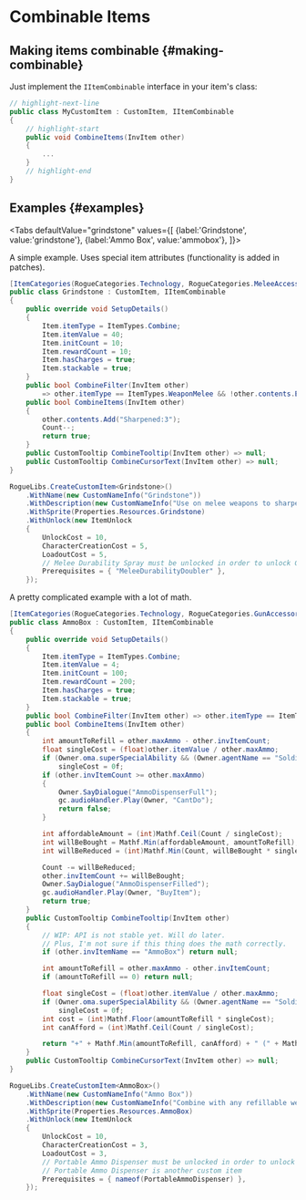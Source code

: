 # Combinable Items


## Making items combinable {#making-combinable}

Just implement the `IItemCombinable` interface in your item's class:

```csharp
// highlight-next-line
public class MyCustomItem : CustomItem, IItemCombinable
{
    // highlight-start
    public void CombineItems(InvItem other)
    {
        ...
    }
    // highlight-end
}
```

## Examples {#examples}

<Tabs
    defaultValue="grindstone"
    values={[
        {label:'Grindstone', value:'grindstone'},
        {label:'Ammo Box', value:'ammobox'},
    ]}>
<TabItem value="grindstone">

A simple example. Uses special item attributes (functionality is added in patches).

```csharp title="Grindstone.cs"
[ItemCategories(RogueCategories.Technology, RogueCategories.MeleeAccessory, RogueCategories.Melee)]
public class Grindstone : CustomItem, IItemCombinable
{
    public override void SetupDetails()
    {
        Item.itemType = ItemTypes.Combine;
		Item.itemValue = 40;
		Item.initCount = 10;
		Item.rewardCount = 10;
		Item.hasCharges = true;
		Item.stackable = true;
    }
    public bool CombineFilter(InvItem other)
        => other.itemType == ItemTypes.WeaponMelee && !other.contents.Exists(c => c.StartsWith("Sharpened:"));
    public bool CombineItems(InvItem other)
    {
        other.contents.Add("Sharpened:3");
        Count--;
        return true;
    }
    public CustomTooltip CombineTooltip(InvItem other) => null;
    public CustomTooltip CombineCursorText(InvItem other) => null;
}
```

```csharp
RogueLibs.CreateCustomItem<Grindstone>()
    .WithName(new CustomNameInfo("Grindstone"))
    .WithDescription(new CustomNameInfo("Use on melee weapons to sharpen them. Sharpened weapons will ignore all damage-reducing effects."))
    .WithSprite(Properties.Resources.Grindstone)
    .WithUnlock(new ItemUnlock
    {
        UnlockCost = 10,
        CharacterCreationCost = 5,
        LoadoutCost = 5,
        // Melee Durability Spray must be unlocked in order to unlock Grindstone
        Prerequisites = { "MeleeDurabilityDoubler" },
    });
```

</TabItem>
<TabItem value="ammobox">

A pretty complicated example with a lot of math.

```csharp title="AmmoBox.cs"
[ItemCategories(RogueCategories.Technology, RogueCategories.GunAccessory, RogueCategories.Guns)]
public class AmmoBox : CustomItem, IItemCombinable
{
    public override void SetupDetails()
    {
        Item.itemType = ItemTypes.Combine;
		Item.itemValue = 4;
		Item.initCount = 100;
		Item.rewardCount = 200;
		Item.hasCharges = true;
		Item.stackable = true;
    }
    public bool CombineFilter(InvItem other) => other.itemType == ItemTypes.WeaponProjectile && !other.noRefills;
    public bool CombineItems(InvItem other)
    {
        int amountToRefill = other.maxAmmo - other.invItemCount;
		float singleCost = (float)other.itemValue / other.maxAmmo;
		if (Owner.oma.superSpecialAbility && (Owner.agentName == "Soldier" || Owner.agentName == "Doctor"))
			singleCost = 0f;
		if (other.invItemCount >= other.maxAmmo)
		{
			Owner.SayDialogue("AmmoDispenserFull");
			gc.audioHandler.Play(Owner, "CantDo");
            return false;
		}

		int affordableAmount = (int)Mathf.Ceil(Count / singleCost);
		int willBeBought = Mathf.Min(affordableAmount, amountToRefill);
		int willBeReduced = (int)Mathf.Min(Count, willBeBought * singleCost);

        Count -= willBeReduced;
		other.invItemCount += willBeBought;
		Owner.SayDialogue("AmmoDispenserFilled");
		gc.audioHandler.Play(Owner, "BuyItem");
        return true;
    }
    public CustomTooltip CombineTooltip(InvItem other)
    {
        // WIP: API is not stable yet. Will do later.
        // Plus, I'm not sure if this thing does the math correctly.
        if (other.invItemName == "AmmoBox") return null;

		int amountToRefill = other.maxAmmo - other.invItemCount;
		if (amountToRefill == 0) return null;

		float singleCost = (float)other.itemValue / other.maxAmmo;
		if (Owner.oma.superSpecialAbility && (Owner.agentName == "Soldier" || Owner.agentName == "Doctor"))
			singleCost = 0f;
		int cost = (int)Mathf.Floor(amountToRefill * singleCost);
		int canAfford = (int)Mathf.Ceil(Count / singleCost);

		return "+" + Mathf.Min(amountToRefill, canAfford) + " (" + Mathf.Min(cost, Count) + ")";
    }
    public CustomTooltip CombineCursorText(InvItem other) => null;
}
```

```csharp
RogueLibs.CreateCustomItem<AmmoBox>()
    .WithName(new CustomNameInfo("Ammo Box"))
    .WithDescription(new CustomNameInfo("Combine with any refillable weapon to refill it. Limited ammo."))
    .WithSprite(Properties.Resources.AmmoBox)
    .WithUnlock(new ItemUnlock
    {
        UnlockCost = 10,
        CharacterCreationCost = 3,
        LoadoutCost = 3,
        // Portable Ammo Dispenser must be unlocked in order to unlock Ammo Box
        // Portable Ammo Dispenser is another custom item
        Prerequisites = { nameof(PortableAmmoDispenser) },
    });
```

</TabItem>
</Tabs>